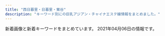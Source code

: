 ```yaml
---
title: "西日暮里・日暮里・鶯谷"
description: "キーワード別にの巨乳アジアン・チャイナエステ嬢情報をまとめました。"
---
```


新着画像と新着キーワードをまとめています。
2021年04月06日の情報です。

<DmmAffiliateIns />
<KeywordTable
  shops={
    [
    {
        "url": "http://lapis.tyo.cm/",
        "keywords": {
            "D": 16,
            "86": 8,
            "87": 4,
            "83": 4
        },
        "station": "JR\u9daf\u8c37\u99c5\u5317\u53e3",
        "img_links": [
            "http://lapis.tyo.cm/images/nbj1.jpg",
            "http://lapis.tyo.cm/images/pick_bj1.jpg",
            "http://lapis.tyo.cm/images/nbj3.jpg",
            "http://lapis.tyo.cm/photos/sites/75/2021/01/2021010407562697.jpg",
            "http://lapis.tyo.cm/images/mobile.jpg",
            "http://lapis.tyo.cm/images/s_staff.jpg",
            "http://lapis.tyo.cm/photos/sites/75/2021/01/2021010407562482.jpg",
            "http://lapis.tyo.cm/images/s_link.jpg",
            "http://lapis.tyo.cm/images/s_blog.jpg",
            "http://lapis.tyo.cm/images/s_face.jpg",
            "http://lapis.tyo.cm/photos/sites/75/2021/01/2021010407562290.jpg",
            "http://lapis.tyo.cm/photos/sites/75/2021/01/2021010407562324.jpg",
            "http://lapis.tyo.cm/images/s_pick.jpg",
            "http://lapis.tyo.cm/images/pick_bj3.jpg",
            "http://lapis.tyo.cm/images/top.png",
            "http://lapis.tyo.cm/images/new.jpg"
        ],
        "name": "\u30e9\u30d4\u30b9"
    },
    {
        "keywords": {
            "C": 21
        },
        "img_links": [
            "http://es-rlx.com/img/access/road04.jpg",
            "http://es-rlx.com/staff/minami/01mb.jpg",
            "http://es-rlx.com/img/access/kanban.png",
            "http://es-rlx.com/staff/yuki/01mb.jpg",
            "http://es-rlx.com/pic/head.png",
            "http://es-rlx.com/pic/top3.jpg",
            "http://es-rlx.com/img/youtube.jpg",
            "http://es-rlx.com/pic/top2.jpg",
            "http://es-rlx.com/img/ttl_rec.png",
            "http://es-rlx.com/img/ttl_tnew.png",
            "http://es-rlx.com/staff/minami/01.jpg",
            "http://es-rlx.com/img/ttl_staff.png",
            "http://es-rlx.com/img/access/road02.jpg",
            "http://es-rlx.com/img/ttl_mobile.png",
            "http://es-rlx.com/staff/anna/01.jpg",
            "http://es-rlx.com/i/files/homeimg.jpg",
            "http://es-rlx.com/img/access/road01.jpg",
            "http://es-rlx.com/staff/mai/01.jpg",
            "http://es-rlx.com/staff/sakura/01.jpg",
            "http://es-rlx.com/staff/mai/01mb.jpg",
            "http://es-rlx.com/img/access/road03.jpg",
            "http://es-rlx.com/staff/rumi/01mb.jpg",
            "http://es-rlx.com/pic/top1.jpg",
            "http://es-rlx.com/staff/yuki/01.jpg",
            "http://es-rlx.com/img/access/roaddm.png",
            "http://es-rlx.com/img/ft_tel.png",
            "http://es-rlx.com/staff/anna/01mb.jpg",
            "http://es-rlx.com/staff/sakura/01mb.jpg",
            "http://es-rlx.com/staff/rumi/01.jpg"
        ],
        "name": "\u5065\u7f8e\u5802",
        "url": "http://es-rlx.com/",
        "station": "JR\u9daf\u8c37\u99c5\u5317\u53e3"
    },
    {
        "url": "https://mominoki.tyo.ac/",
        "img_links": [
            "https://mominoki.tyo.ac/photos/sites/41/2020/09/2020092810535583.jpg",
            "https://mominoki.tyo.ac/images/themes/pink/r3.jpg",
            "https://mominoki.tyo.ac/photos/sites/41/2021/03/202103150746598.jpg",
            "https://mominoki.tyo.ac/images/themes/pink/no2.png",
            "https://mominoki.tyo.ac/images/themes/pink/s_link.png",
            "https://mominoki.tyo.ac/images/room1.jpg",
            "https://mominoki.tyo.ac/images/room2.jpg",
            "https://mominoki.tyo.ac/images/themes/pink/s_ranking.png",
            "https://mominoki.tyo.ac/photos/sites/41/2020/09/2020092804344750.jpg",
            "https://mominoki.tyo.ac/images/room4.jpg",
            "https://mominoki.tyo.ac/photos/sites/41/2020/11/2020111401222038.jpg",
            "https://mominoki.tyo.ac/photos/sites/41/2020/09/2020092801595154.jpg",
            "https://mominoki.tyo.ac/photos/sites/41/2020/09/2020092804344859.jpg",
            "https://mominoki.tyo.ac/photos/sites/41/2021/03/202103150747058.jpg",
            "https://mominoki.tyo.ac/images/themes/pink/s_news.png",
            "https://mominoki.tyo.ac/images/themes/pink/mobile.jpg",
            "https://mominoki.tyo.ac/photos/sites/41/2020/09/2020092804344656.jpg",
            "https://mominoki.tyo.ac/images/themes/pink/s_pickup.png",
            "https://mominoki.tyo.ac/images/themes/pink/no1.png",
            "https://mominoki.tyo.ac/images/themes/pink/s_newface.png",
            "https://mominoki.tyo.ac/images/room3.jpg",
            "https://mominoki.tyo.ac/images/themes/pink/s_staff.png",
            "https://mominoki.tyo.ac/images/themes/pink/line.png"
        ],
        "keywords": {
            "87": 8,
            "C": 15,
            "86": 4,
            "85": 12,
            "E": 4,
            "83": 4,
            "D": 24
        },
        "station": "\u753a\u5c4b\u99c51\u756a\u51fa\u53e3",
        "name": "\u3082\u307f\u306e\u6728"
    },
    {
        "name": "\u307b\u307b\u3048\u307f",
        "img_links": [
            "http://www.hohoemi.es-relax.info/images/newsbar.jpg",
            "http://www.hohoemi.es-relax.info/i/room/r03.jpg",
            "http://www.hohoemi.es-relax.info/gals/rika1.jpg",
            "http://www.hohoemi.es-relax.info/images/img02.jpg",
            "http://www.hohoemi.es-relax.info/gals/nana1.jpg",
            "http://www.hohoemi.es-relax.info/images/r03.jpg",
            "http://www.hohoemi.es-relax.info/gals/monika1.jpg",
            "http://www.hohoemi.es-relax.info/i/room/r02.jpg",
            "http://www.hohoemi.es-relax.info/images/img03.jpg",
            "http://www.hohoemi.es-relax.info/i/room/r01.jpg",
            "http://www.hohoemi.es-relax.info/gals/yuyu1.jpg",
            "http://www.hohoemi.es-relax.info/images/r01.jpg",
            "http://www.hohoemi.es-relax.info/i/room/r04.jpg",
            "http://www.hohoemi.es-relax.info/images/r04.jpg",
            "http://www.hohoemi.es-relax.info/gals/mirai1.jpg",
            "http://www.hohoemi.es-relax.info/images/nanami1.jpg",
            "http://www.hohoemi.es-relax.info/images/162-1.jpg",
            "http://www.hohoemi.es-relax.info/images/img04.jpg",
            "http://www.hohoemi.es-relax.info/gals/karin1.jpg",
            "http://www.hohoemi.es-relax.info/gals/nanami1.jpg",
            "http://www.hohoemi.es-relax.info/gals/yuri1.jpg",
            "http://www.hohoemi.es-relax.info/images/r02.jpg",
            "http://www.hohoemi.es-relax.info/gals/egao1.jpg",
            "http://www.hohoemi.es-relax.info/images/r05.jpg"
        ],
        "station": "JR\u897f\u65e5\u66ae\u91cc\u99c5",
        "keywords": {},
        "url": "http://www.hohoemi.es-relax.info/"
    },
    {
        "keywords": {
            "88": 6,
            "C": 13,
            "86": 3,
            "87": 3
        },
        "img_links": [
            "http://onkyoukou.tyo.cm/images/acc2.jpg",
            "http://onkyoukou.tyo.cm/images/n1.jpg",
            "http://onkyoukou.tyo.cm/photos/sites/88/2017/03/staff4.jpg",
            "http://onkyoukou.tyo.cm/images/s_link.jpg",
            "http://onkyoukou.tyo.cm/photos/sites/88/2017/03/staff1.jpg",
            "http://onkyoukou.tyo.cm/photos/sites/88/2020/03/2020030111163079.jpg",
            "http://onkyoukou.tyo.cm/images/face_bj.jpg",
            "http://onkyoukou.tyo.cm/images/line.jpg",
            "http://onkyoukou.tyo.cm/photos/sites/88/2017/03/staff2.jpg",
            "http://onkyoukou.tyo.cm/images/top.png",
            "http://onkyoukou.tyo.cm/images/s_staff1.jpg",
            "http://onkyoukou.tyo.cm/images/nbj3.jpg",
            "http://onkyoukou.tyo.cm/images/s_pick.jpg",
            "http://onkyoukou.tyo.cm/images/face_bj3.jpg",
            "http://onkyoukou.tyo.cm/images/s_staff.jpg",
            "http://onkyoukou.tyo.cm/images/s_news.jpg",
            "http://onkyoukou.tyo.cm/images/acc1.jpg",
            "http://onkyoukou.tyo.cm/images/n3.jpg",
            "http://onkyoukou.tyo.cm/images/s_mobile.jpg",
            "http://onkyoukou.tyo.cm/images/mobile.jpg",
            "http://onkyoukou.tyo.cm/images/s_face.jpg",
            "http://onkyoukou.tyo.cm/images/acc3.jpg",
            "http://onkyoukou.tyo.cm/images/nbj1.jpg"
        ],
        "name": "\u6e29\u99a8\u6e2f-\u304a\u3093\u304d\u3087\u3046\u3053\u3046-",
        "station": "JR\u897f\u65e5\u66ae\u91cc\u99c5",
        "url": "http://onkyoukou.tyo.cm/"
    },
    {
        "img_links": [
            "https://www.sofia-est.com/img/material/photo1.jpg",
            "https://www.sofia-est.com/img/girl/thumb/s81_1.jpg",
            "https://www.sofia-est.com/img/girl/main/s111_1.jpg",
            "https://www.sofia-est.com/img/material/photo5.jpg",
            "https://www.sofia-est.com/img/material/sd_rt_btn.png",
            "https://www.sofia-est.com/img/girl/thumb/s81_5.jpg",
            "https://www.sofia-est.com/img/material/gm6_rollout.png",
            "https://www.sofia-est.com/img/girl/thumb/s97_1.jpg",
            "https://www.sofia-est.com/img/girl/pickup/pickup20191220093623.jpg",
            "https://www.sofia-est.com/img/girl/thumb/s106_3.jpg",
            "https://www.sofia-est.com/img/material/photo7.jpg",
            "https://www.sofia-est.com/img/material/noimg_b.jpg",
            "https://www.sofia-est.com/img/material/movie20141210.jpg",
            "https://www.sofia-est.com/img/girl/list/s108_list.jpg",
            "https://www.sofia-est.com/img/material/photobig.jpg",
            "https://www.sofia-est.com/img/girl/thumb/s111_1.jpg",
            "https://www.sofia-est.com/img/girl/thumb/s81_3.jpg",
            "https://www.sofia-est.com/img/material/top_news.png",
            "https://www.sofia-est.com/img/girl/list/s85_list.jpg",
            "https://www.sofia-est.com/img/girl/list/s99_list.jpg",
            "https://www.sofia-est.com/img/girl/list/s84_list.jpg",
            "https://www.sofia-est.com/img/girl/thumb/s108_1.jpg",
            "https://www.sofia-est.com/img/girl/thumb/s85_1.jpg",
            "https://www.sofia-est.com/img/material/doublecourse_rev1.png",
            "https://www.sofia-est.com/img/material/mob_t2.jpg",
            "https://www.sofia-est.com/img/girl/thumb/s92_2.jpg",
            "https://www.sofia-est.com/img/girl/thumb/s106_4.jpg",
            "https://www.sofia-est.com/img/material/photo4.jpg",
            "https://www.sofia-est.com/img/material/page5_subt1.png",
            "https://www.sofia-est.com/img/material/noimg_m.jpg",
            "https://www.sofia-est.com/img/girl/pickup/pickup20191220093702.jpg",
            "https://www.sofia-est.com/img/girl/mobilepickup/mobilepickup20200302124127.jpg",
            "https://www.sofia-est.com/img/girl/list/s106_list.jpg",
            "https://www.sofia-est.com/img/girl/list/s92_list.jpg",
            "https://www.sofia-est.com/img/girl/list/s81_list.jpg",
            "https://www.sofia-est.com/img/material/iph.png",
            "https://www.sofia-est.com/img/girl/thumb/s84_1.jpg",
            "https://www.sofia-est.com/img/girl/main/s85_1.jpg",
            "https://www.sofia-est.com/img/girl/thumb/s55_1.jpg",
            "https://www.sofia-est.com/img/material/page4_subt1.png",
            "https://www.sofia-est.com/img/material/mob_t1.jpg",
            "https://www.sofia-est.com/img/material/top_infomation.png",
            "https://www.sofia-est.com/img/girl/thumb/s81_2.jpg",
            "https://www.sofia-est.com/img/girl/list/s55_list.jpg",
            "https://www.sofia-est.com/img/material/page6_subt3.png",
            "https://www.sofia-est.com/img/girl/thumb/s57_1.jpg",
            "https://www.sofia-est.com/img/girl/thumb/s89_1.jpg",
            "https://www.sofia-est.com/img/girl/main/s89_1.jpg",
            "https://www.sofia-est.com/img/material/top_twitter.png",
            "https://www.sofia-est.com/img/girl/main/s81_1.jpg",
            "https://www.sofia-est.com/img/banner/koko_120x60.png",
            "https://www.sofia-est.com/img/material/course_tanta2.png",
            "https://www.sofia-est.com/img/material/page3_subt1.png",
            "https://www.sofia-est.com/img/material/page6_subt2.png",
            "https://www.sofia-est.com/img/material/page3_1_subt1.png",
            "https://www.sofia-est.com/img/material/top_newface.png",
            "https://www.sofia-est.com/img/material/courseoption_rev1.png",
            "https://www.sofia-est.com/img/girl/thumb/s92_1.jpg",
            "https://www.sofia-est.com/img/girl/thumb/s84_2.jpg",
            "https://www.sofia-est.com/img/girl/main/s92_1.jpg",
            "https://www.sofia-est.com/img/girl/thumb/s81_4.jpg",
            "https://www.sofia-est.com/img/material/noimg_thumb.jpg",
            "https://www.sofia-est.com/img/material/hosi5.png",
            "https://www.sofia-est.com/img/material/top_kodawariimg1.jpg",
            "https://www.sofia-est.com/img/material/top_camp.png",
            "https://www.sofia-est.com/img/material/photo8.jpg",
            "https://www.sofia-est.com/img/girl/main/s97_1.jpg",
            "https://www.sofia-est.com/img/material/page3_1_subt2.png",
            "https://www.sofia-est.com/img/girl/pickup/pickup20190509222453.jpg",
            "https://www.sofia-est.com/img/material/gm1_rollout.png",
            "https://www.sofia-est.com/img/girl/list/s100_list.jpg",
            "https://www.sofia-est.com/img/material/page6_subt1.png",
            "https://www.sofia-est.com/img/top/topslide20141210.jpg",
            "https://www.sofia-est.com/img/girl/thumb/s99_1.jpg",
            "https://www.sofia-est.com/img/girl/main/s108_1.jpg",
            "https://www.sofia-est.com/img/material/course_tanta1.png",
            "https://www.sofia-est.com/img/material/gm4_rollout.png",
            "https://www.sofia-est.com/img/girl/list/s97_list.jpg",
            "https://www.sofia-est.com/img/material/gm3_rollout.png",
            "https://www.sofia-est.com/img/top/topslide20150918.jpg",
            "https://www.sofia-est.com/img/material/pagetop_rollout.png",
            "https://www.sofia-est.com/img/material/top_movie.png",
            "https://www.sofia-est.com/img/material/top_kodawari.png",
            "https://www.sofia-est.com/img/material/mob_youtube.png",
            "https://www.sofia-est.com/img/girl/thumb/s106_1.jpg",
            "https://www.sofia-est.com/img/material/page5_subt2.png",
            "https://www.sofia-est.com/img/material/phototxt.jpg",
            "https://www.sofia-est.com/img/material/yakusoku.png",
            "https://www.sofia-est.com/img/material/gm2_rollout.png",
            "https://www.sofia-est.com/img/material/page2_subt1.png",
            "https://www.sofia-est.com/img/girl/thumb/s85_2.jpg",
            "https://www.sofia-est.com/img/material/gm5_rollout.png",
            "https://www.sofia-est.com/img/material/photo6.jpg",
            "https://www.sofia-est.com/img/girl/main/s84_1.jpg",
            "https://www.sofia-est.com/img/girl/pickup/pickup20200111122329.jpg",
            "https://www.sofia-est.com/img/material/coursepoint_rev2.png",
            "https://www.sofia-est.com/img/material/mob_t3.jpg",
            "https://www.sofia-est.com/img/material/mob_t4.jpg",
            "https://www.sofia-est.com/img/girl/list/s111_list.jpg",
            "https://www.sofia-est.com/img/girl/thumb/s94_1.jpg",
            "https://www.sofia-est.com/img/girl/main/s106_1.jpg",
            "https://www.sofia-est.com/img/material/page8_subt1.png",
            "https://www.sofia-est.com/img/girl/thumb/s106_2.jpg",
            "https://www.sofia-est.com/img/material/page8_subt2.png",
            "https://www.sofia-est.com/img/girl/main/s99_1.jpg",
            "https://www.sofia-est.com/img/girl/thumb/s89_2.jpg",
            "https://www.sofia-est.com/img/material/top_pickup.png",
            "https://www.sofia-est.com/img/material/page7_subt1.png",
            "https://www.sofia-est.com/img/what/coupon202009.png",
            "https://www.sofia-est.com/img/girl/thumb/s56_2.jpg",
            "https://www.sofia-est.com/img/girl/thumb/s97_2.jpg",
            "https://www.sofia-est.com/img/girl/list/s94_list.jpg",
            "https://www.sofia-est.com/img/material/mob_t5.jpg",
            "https://www.sofia-est.com/img/girl/main/s56_1.jpg",
            "https://www.sofia-est.com/img/material/photo3.jpg",
            "https://www.sofia-est.com/img/material/mobileqr.png",
            "https://www.sofia-est.com/img/material/photo2.jpg",
            "https://www.sofia-est.com/img/material/movie_left_yaji.png",
            "https://www.sofia-est.com/img/girl/list/s56_list.jpg",
            "https://www.sofia-est.com/img/girl/thumb/s56_1.jpg",
            "https://www.sofia-est.com/img/material/movieicon.png",
            "https://www.sofia-est.com/img/girl/thumb/s100_1.jpg",
            "https://www.sofia-est.com/img/girl/thumb/s106_5.jpg",
            "https://www.sofia-est.com/img/material/movie_right_yaji.png",
            "https://www.sofia-est.com/img/girl/main/s57_1.jpg",
            "https://www.sofia-est.com/img/girl/thumb/s99_2.jpg",
            "https://www.sofia-est.com/img/material/top_about.png",
            "https://www.sofia-est.com/img/girl/thumb/s85_3.jpg",
            "https://www.sofia-est.com/img/girl/list/s57_list.jpg",
            "https://www.sofia-est.com/img/girl/list/s89_list.jpg",
            "https://www.sofia-est.com/img/material/page4_subt2.png",
            "https://www.sofia-est.com/img/top/topslide20141211.jpg"
        ],
        "station": "JR\u65e5\u66ae\u91cc\u99c5\u5357\u53e3",
        "name": "\u30bd\u30d5\u30a3\u30a2",
        "url": "https://www.sofia-est.com/",
        "keywords": {
            "E": 1,
            "\u30c0\u30a4\u30ca\u30de\u30a4\u30c8": 1,
            "G": 2,
            "\u30bb\u30af\u30b7\u30fc": 29
        }
    },
    {
        "name": "\u706f\u308a\u5c4b",
        "img_links": [
            "http://chou.ies.bz/images/s_news.png",
            "http://chou.ies.bz/photos/sites/85/2019/06/2019062803491517.jpg",
            "http://chou.ies.bz/photos/sites/85/2019/07/2019070509385227.jpg",
            "http://chou.ies.bz/photos/sites/85/2020/12/2020121802483415.jpg",
            "http://chou.ies.bz/images/mobile.png",
            "http://chou.ies.bz/images/n3.png",
            "http://chou.ies.bz/photos/sites/85/2020/10/2020100610383828.jpg",
            "http://chou.ies.bz/photos/sites/85/2019/12/2019120602315853.jpg",
            "http://chou.ies.bz/images/s_link.png",
            "http://chou.ies.bz/photos/sites/85/2020/10/2020100610370157.jpg",
            "http://chou.ies.bz/images/s3.png",
            "http://chou.ies.bz/photos/sites/85/2019/07/2019070106333414.jpg",
            "http://chou.ies.bz/photos/sites/85/2020/12/2020120204265615.jpg",
            "http://chou.ies.bz/photos/sites/85/2019/07/2019070106340260.jpg",
            "http://chou.ies.bz/images/n1.jpg",
            "http://chou.ies.bz/photos/sites/85/2019/07/2019070106320474.jpg",
            "http://chou.ies.bz/images/s1.png",
            "http://chou.ies.bz/photos/sites/85/2019/07/2019070106330942.jpg",
            "http://chou.ies.bz/images/top.png",
            "http://chou.ies.bz/images/s_staff.jpg",
            "http://chou.ies.bz/images/s_pick.png",
            "http://chou.ies.bz/photos/sites/85/2020/12/2020120204150858.jpg"
        ],
        "url": "http://chou.ies.bz/",
        "keywords": {
            "87": 1,
            "C": 1,
            "86": 7,
            "E": 1,
            "85": 1,
            "D": 9,
            "84": 2
        },
        "station": "JR\u897f\u65e5\u66ae\u91cc\u99c5"
    },
    {
        "url": "http://www.night.ne.jp/tokyo/hayasi/",
        "img_links": [
            "http://www.night.ne.jp/nightnet/img/10.jpg",
            "http://www.night.ne.jp/tokyo/hayasi/img/view_5.jpg",
            "http://www.night.ne.jp/tokyo/hayasi/img/qr_code.jpg",
            "http://www.night.ne.jp/tokyo/hayasi/img/index.jpg",
            "http://www.night.ne.jp/_format/P/img/over_msg_02.jpg",
            "http://www.night.ne.jp/nightnet/img/12a.jpg",
            "http://www.night.ne.jp/nightnet/img/16.jpg",
            "http://www.night.ne.jp/nightnet/img/17.jpg",
            "http://www.night.ne.jp/tokyo/hayasi/img/index_top.jpg",
            "http://www.night.ne.jp/nightnet/img/8.jpg",
            "http://www.night.ne.jp/tokyo/hayasi/img/view_4.jpg",
            "http://www.night.ne.jp/_format/P/img/whats_news.jpg",
            "http://www.night.ne.jp/tokyo/hayasi/img/view_3.jpg",
            "http://www.night.ne.jp/nightnet/img/13.jpg",
            "http://www.night.ne.jp/nightnet/img/3.jpg",
            "http://www.night.ne.jp/tokyo/hayasi/img/view_2.jpg",
            "http://www.night.ne.jp/nightnet/img/2.jpg",
            "http://www.night.ne.jp/nightnet/img/14.jpg",
            "http://www.night.ne.jp/_format/P/img/over_msg_01.jpg",
            "http://www.night.ne.jp/nightnet/img/1.jpg",
            "http://www.night.ne.jp/nightnet/img/5.jpg",
            "http://www.night.ne.jp/nightnet/img/4.jpg",
            "http://www.night.ne.jp/_format/P/img/index_enter_1.jpg",
            "http://www.night.ne.jp/nightnet/img/9.jpg",
            "http://www.night.ne.jp/tokyo/hayasi/img/view_6.jpg",
            "http://www.night.ne.jp/_format/W/img/whats_view.jpg",
            "http://www.night.ne.jp/nightnet/img/6.jpg",
            "http://www.night.ne.jp/tokyo/hayasi/img_staff/g_7181.jpg",
            "http://www.night.ne.jp/nightnet/img/15.jpg",
            "http://www.night.ne.jp/nightnet/img/11.jpg",
            "http://www.night.ne.jp/tokyo/hayasi/img/index_view.jpg",
            "http://www.night.ne.jp/nightnet/img/7.jpg",
            "http://www.night.ne.jp/tokyo/hayasi/img/view_1.jpg"
        ],
        "station": "JR\u65e5\u66ae\u91cc\u99c5",
        "name": "\u6797\u30de\u30c3\u30b5\u30fc\u30b8",
        "keywords": {}
    },
    {
        "url": "http://es-minami.com/",
        "keywords": {},
        "station": "JR\u65e5\u66ae\u91cc\u99c5\u6771\u53e3",
        "img_links": [
            "http://www.es-minami.com/images/mika2.jpg",
            "http://es-minami.com/images/staff-bar.png",
            "http://www.es-minami.com/gals/rika1.jpg",
            "http://www.es-minami.com/images/sayuri1.jpg",
            "http://es-minami.com/img/mika2.jpg",
            "http://es-minami.com/img/riri1.jpg",
            "http://www.es-minami.com/img/sayuri1.jpg",
            "http://www.es-minami.com/gals/sakura1.jpg",
            "http://es-minami.com/images/rika1.jpg",
            "http://www.es-minami.com/gals/mika2.jpg",
            "http://es-minami.com/images/mobole.png",
            "http://es-minami.com/images/sayuri2.jpg",
            "http://es-minami.com/images/yuki1.jpg",
            "http://es-minami.com/gals/sayuri1.jpg",
            "http://www.es-minami.com/gals/nana1.jpg",
            "http://www.es-minami.com/images/riri1.jpg",
            "http://www.es-minami.com/images/news.png",
            "http://es-minami.com/img/sayuri2.jpg",
            "http://es-minami.com/images/nana1.jpg",
            "http://es-minami.com/images/mika2.jpg",
            "http://es-minami.com/gals/nana1.jpg",
            "http://es-minami.com/gals/mika2.jpg",
            "http://es-minami.com/images/mika1.jpg",
            "http://es-minami.com/images/pick_staff6.jpg",
            "http://www.es-minami.com/img/mika1.jpg",
            "http://es-minami.com/img/sayuri1.jpg",
            "http://www.es-minami.com/img/yuki1.jpg",
            "http://www.es-minami.com/img/sayuri2.jpg",
            "http://www.es-minami.com/gals/yuki1.jpg",
            "http://www.es-minami.com/images/sayuri2.jpg",
            "http://www.es-minami.com/images/nana1.jpg",
            "http://www.es-minami.com/gals/sayuri2.jpg",
            "http://es-minami.com/gals/mika1.jpg",
            "http://www.es-minami.com/gals/mika1.jpg",
            "http://es-minami.com/images/riri1.jpg",
            "http://www.es-minami.com/img/nana1.jpg",
            "http://www.es-minami.com/img/riri1.jpg",
            "http://es-minami.com/gals/sayuri2.jpg",
            "http://www.es-minami.com/images/staff-bar.png",
            "http://es-minami.com/img/mika1.jpg",
            "http://www.es-minami.com/images/mika1.jpg",
            "http://es-minami.com/img/yuki1.jpg",
            "http://es-minami.com/images/news.png",
            "http://www.es-minami.com/images/mobole.png",
            "http://www.es-minami.com/img/mika2.jpg",
            "http://es-minami.com/img/nana1.jpg",
            "http://es-minami.com/gals/riri1.jpg",
            "http://es-minami.com/gals/yuki1.jpg",
            "http://www.es-minami.com/images/pick_staff6.jpg",
            "http://es-minami.com/gals/sakura1.jpg",
            "http://es-minami.com/images/sayuri1.jpg",
            "http://www.es-minami.com/gals/sayuri1.jpg",
            "http://www.es-minami.com/gals/riri1.jpg",
            "http://es-minami.com/gals/rika1.jpg",
            "http://www.es-minami.com/images/yuki1.jpg",
            "http://www.es-minami.com/images/rika1.jpg"
        ],
        "name": "\u307f\u306a\u307f"
    },
    {
        "keywords": {
            "86": 9,
            "E": 1,
            "D": 8
        },
        "img_links": [
            "http://esthe-aroma.red/images/evetop.png",
            "http://esthe-aroma.red/images/cg08.jpg",
            "http://esthe-aroma.red/images/r3.jpg",
            "http://esthe-aroma.red/images/sruru.jpg",
            "http://esthe-aroma.red/images/news.png",
            "http://esthe-aroma.red/images/r2.jpg",
            "http://esthe-aroma.red/images/cg04.jpg",
            "http://esthe-aroma.red/images/imm.jpg",
            "http://esthe-aroma.red/images/cg09.jpg",
            "http://esthe-aroma.red/images/r1.jpg",
            "http://esthe-aroma.red/images/precau.png",
            "http://esthe-aroma.red/images/cg02.jpg",
            "http://esthe-aroma.red/images/kan.jpg",
            "http://esthe-aroma.red/images/cg07.jpg",
            "http://esthe-aroma.red/images/cg01.jpg",
            "http://esthe-aroma.red/images/cg10.jpg",
            "http://esthe-aroma.red/images/rec.png",
            "http://esthe-aroma.red/images/staff_s.png",
            "http://esthe-aroma.red/images/cg03.jpg",
            "http://esthe-aroma.red/link/menlog.jpg",
            "http://esthe-aroma.red/images/top.png",
            "http://esthe-aroma.red/images/r4.jpg",
            "http://esthe-aroma.red/images/cg06.jpg"
        ],
        "url": "http://esthe-aroma.red/",
        "name": "\u548c\u5408 \u308f\u3054\u3046",
        "station": "JR\u65e5\u66ae\u91cc\u99c5\u6771\u53e3"
    },
    {
        "keywords": {
            "F": 3,
            "94": 3,
            "D": 50,
            "E": 6,
            "C": 18,
            "86": 19,
            "85": 17
        },
        "img_links": [
            "http://www.mac-riraku106.xyz/uploads/191106/1-191106092T0531.jpg",
            "http://www.mac-riraku106.xyz/uploads/200608/1-20060Q02506204.jpg",
            "http://www.mac-riraku106.xyz/uploads/191106/1-191106092S0357.jpg",
            "http://www.mac-riraku106.xyz/static/picture/michi01.png",
            "http://www.mac-riraku106.xyz/uploads/191209/1-1912091229204E.jpg",
            "http://www.mac-riraku106.xyz/uploads/191209/1-191209122ZY50.jpg",
            "http://www.mac-riraku106.xyz/static/picture/top-img09.png",
            "http://www.mac-riraku106.xyz/uploads/191219/1-19121912423J29.jpg",
            "http://www.mac-riraku106.xyz/uploads/200501/1-200501125300127.jpg",
            "http://www.mac-riraku106.xyz/uploads/190723/21-1.jpg",
            "http://www.mac-riraku106.xyz/uploads/190906/1-1ZZ612503C39.jpg",
            "http://www.mac-riraku106.xyz/uploads/200317/1-20031G44220J0.jpg",
            "http://www.mac-riraku106.xyz/uploads/190926/1-1Z926131T2408.jpg",
            "http://www.mac-riraku106.xyz/uploads/190723/25-1.jpg",
            "http://www.mac-riraku106.xyz/static/picture/2.jpg",
            "http://www.mac-riraku106.xyz/uploads/200317/1-20031G44235R7.jpg",
            "http://www.mac-riraku106.xyz/uploads/191128/1-19112Q31009521.jpg",
            "http://www.mac-riraku106.xyz/uploads/200317/1-20031G4420c38.jpg",
            "http://www.mac-riraku106.xyz/uploads/200501/1-200501145011C2.jpg",
            "http://www.mac-riraku106.xyz/uploads/190826/1-1ZR614462Qa.jpg",
            "http://www.mac-riraku106.xyz/uploads/200818/1-200QQ554231G.jpg",
            "http://www.mac-riraku106.xyz/uploads/200325/1-2003251H312V4.jpg",
            "http://www.mac-riraku106.xyz/uploads/200501/1-200501125251121.jpg",
            "http://www.mac-riraku106.xyz/uploads/191106/1-191106092J62Y.jpg",
            "http://www.mac-riraku106.xyz/uploads/191008/1-19100Q5453V63.jpg",
            "http://www.mac-riraku106.xyz/uploads/190723/34-1.jpg",
            "http://www.mac-riraku106.xyz/static/picture/michi02.png",
            "http://www.mac-riraku106.xyz/static/picture/1.jpg",
            "http://www.mac-riraku106.xyz/uploads/200608/1-20060Q0251EY.jpg",
            "http://www.mac-riraku106.xyz/uploads/190826/1-1ZR6144611E0.jpg",
            "http://www.mac-riraku106.xyz/static/picture/top-img01.png",
            "http://www.mac-riraku106.xyz/static/picture/top-img03.png",
            "http://www.mac-riraku106.xyz/uploads/190723/1-2.jpg",
            "http://www.mac-riraku106.xyz/uploads/190906/1-1ZZ6125225A4.jpg",
            "http://www.mac-riraku106.xyz/uploads/200501/1-200501125159161.jpg",
            "http://www.mac-riraku106.xyz/uploads/200501/1-200501125150516.jpg",
            "http://www.mac-riraku106.xyz/uploads/190723/33-1.jpg",
            "http://www.mac-riraku106.xyz/uploads/200801/1-200P1110412514.jpg",
            "http://www.mac-riraku106.xyz/uploads/190723/23-1.jpg",
            "http://www.mac-riraku106.xyz/uploads/200325/1-2003251H340B9.jpg",
            "http://www.mac-riraku106.xyz/uploads/190723/10-2.jpg",
            "http://www.mac-riraku106.xyz/uploads/190723/10-1.jpg",
            "http://www.mac-riraku106.xyz/uploads/200801/1-200P1110A4M2.jpg",
            "http://www.mac-riraku106.xyz/uploads/200501/1-200501144951148.jpg",
            "http://www.mac-riraku106.xyz/uploads/190723/23-3.jpg",
            "http://www.mac-riraku106.xyz/uploads/191128/1-19112Q3111UF.jpg",
            "http://www.mac-riraku106.xyz/static/picture/top-img02.png",
            "http://www.mac-riraku106.xyz/uploads/200310/1-200310130Z0421.jpg",
            "http://www.mac-riraku106.xyz/uploads/191219/1-191219124141563.jpg",
            "http://www.mac-riraku106.xyz/static/picture/call.png",
            "http://www.mac-riraku106.xyz/uploads/200310/1-200310130925920.jpg",
            "http://www.mac-riraku106.xyz/uploads/190723/1-1.jpg",
            "http://www.mac-riraku106.xyz/uploads/191209/1-191209123459153.jpg",
            "http://www.mac-riraku106.xyz/uploads/191128/1-19112Q3102OP.jpg",
            "http://www.mac-riraku106.xyz/uploads/200501/1-200501145002a7.jpg",
            "http://www.mac-riraku106.xyz/uploads/191008/1-19100Q5451M20.jpg",
            "http://www.mac-riraku106.xyz/uploads/200801/1-200P1110631926.jpg",
            "http://www.mac-riraku106.xyz/uploads/190723/30-1.jpg",
            "http://www.mac-riraku106.xyz/uploads/190723/23-2.jpg",
            "http://www.mac-riraku106.xyz/uploads/200818/1-200QQ5535E92.jpg",
            "http://www.mac-riraku106.xyz/uploads/200818/1-200QQ55415J4.jpg",
            "http://www.mac-riraku106.xyz/uploads/190926/1-1Z926131R6102.jpg",
            "http://www.mac-riraku106.xyz/uploads/200310/1-20031013091I08.jpg",
            "http://www.mac-riraku106.xyz/static/picture/tel.png"
        ],
        "station": "JR\u65e5\u66ae\u91cc\u99c5\u5357\u53e3",
        "name": "\u306f\u305f\u3061",
        "url": "http://www.mac-riraku106.xyz/"
    },
    {
        "keywords": {
            "87": 12,
            "86": 24,
            "83": 36,
            "D": 24,
            "E": 12,
            "C": 36
        },
        "url": "http://flowerscent.este.work/",
        "img_links": [
            "http://flowerscent.este.work/head_3_4691_1556258938113847.png",
            "http://flowerscent.este.work/2/uploadimg/1599833697.jpg",
            "http://flowerscent.este.work/2/uploadimg/1616469849.jpg",
            "http://flowerscent.este.work/head_2_4691_1553674270815382.png",
            "http://flowerscent.este.work/head_1_4691_1553674270167089.png",
            "http://flowerscent.este.work/2/uploadimg/1600260826.jpg"
        ],
        "station": "JR\u897f\u65e5\u66ae\u91cc\u99c5",
        "name": "\u3075\u308f\u3075\u308f"
    },
    {
        "keywords": {},
        "station": "JR\u9daf\u8c37\u99c5\u5317\u53e3",
        "img_links": [
            "http://www.es-ms.work/images/2.jpg",
            "http://www.es-ms.work/images/rec2.jpg",
            "http://www.es-ms.work/staff/sayuri.jpg",
            "http://www.es-ms.work/img/rina1.jpg",
            "http://www.es-ms.work/images/int2.jpg",
            "http://www.es-ms.work/staff/rina.jpg",
            "http://www.es-ms.work/images/ac1.jpg",
            "http://www.es-ms.work/staff/kaya.jpg",
            "http://www.es-ms.work/images/staff_t.jpg",
            "http://www.es-ms.work/images/s1.png",
            "http://www.es-ms.work/images/1.jpg",
            "http://www.es-ms.work/images/rec1.jpg",
            "http://www.es-ms.work/images/sys.jpg",
            "http://www.es-ms.work/img/kaya1.jpg",
            "http://www.es-ms.work/images/interior_t.jpg",
            "http://www.es-ms.work/images/int1.jpg",
            "http://www.es-ms.work/images/tg.jpg",
            "http://www.es-ms.work/images/head.jpg",
            "http://www.es-ms.work/images/3.jpg",
            "http://www.es-ms.work/img/sayuri1.jpg",
            "http://www.es-ms.work/images/news.jpg"
        ],
        "name": "\u685c\u306e\u5bb6",
        "url": "http://www.es-ms.work/"
    },
    {
        "url": "http://www.en-nippori.net/",
        "keywords": {
            "C": 6
        },
        "name": "\u7e01",
        "img_links": [
            "http://www.en-nippori.net/image/mainparts/images/navi01_06.jpg",
            "http://www.en-nippori.net/image/mainparts/images/navi01_07.jpg",
            "http://www.en-nippori.net/image/mainparts/images/navi01_03.jpg",
            "http://www.en-nippori.net/image/therapist/01.jpg",
            "http://www.en-nippori.net/image/therapist/03.jpg",
            "http://www.en-nippori.net/image/therapist/02.jpg",
            "http://www.en-nippori.net/image/mainparts/images/navi01_04.jpg",
            "http://www.en-nippori.net/image/therapist/04.jpg",
            "http://www.en-nippori.net/image/mainparts/images/navi01_02.jpg",
            "http://www.en-nippori.net/image/index/top.jpg",
            "http://www.en-nippori.net/image/mainparts/images/navi01_05.jpg",
            "http://www.en-nippori.net/image/mainparts/main.jpg",
            "http://www.en-nippori.net/image/therapist/06.jpg"
        ],
        "station": "JR\u65e5\u66ae\u91cc\u99c5\u6771\u53e3"
    },
    {
        "name": "\u9e97\u4eba",
        "keywords": {},
        "img_links": [],
        "station": "JR\u65e5\u66ae\u91cc\u99c5\u6771\u53e3",
        "url": "http://reijin.xyz.mn/"
    },
    {
        "img_links": [
            "http://www.relax-mirai.info/gals/emi1.jpg",
            "http://www.relax-mirai.info/images/info02.jpg",
            "http://www.relax-mirai.info/i/120/sayuri1.jpg",
            "http://www.relax-mirai.info/i/images/momo1.jpg",
            "http://www.relax-mirai.info/images/m02.jpg",
            "http://www.relax-mirai.info/images/risa1.jpg",
            "http://www.relax-mirai.info/i/images/sayuri1.jpg",
            "http://www.relax-mirai.info/images/m03.jpg",
            "http://www.relax-mirai.info/images/m04.jpg",
            "http://www.relax-mirai.info/gals/kaka1.jpg",
            "http://www.relax-mirai.info/gals/risa1.jpg",
            "http://www.relax-mirai.info/gals/aki1.jpg",
            "http://www.relax-mirai.info/images/qr.jpg",
            "http://www.relax-mirai.info/images/info01.jpg",
            "http://www.relax-mirai.info/images/sayuri1.jpg",
            "http://www.relax-mirai.info/images/momo1.jpg"
        ],
        "url": "http://www.relax-mirai.info/",
        "station": "\u65e5\u66ae\u91cc\u99c5\u6771\u53e3",
        "name": "\u672a\u6765",
        "keywords": {}
    },
    {
        "name": "\u6843",
        "img_links": [
            "http://momo.tyo.cm/images/tit_com01.png",
            "http://momo.tyo.cm/images/tit_com04.png",
            "http://momo.tyo.cm/images/bg_pick.png",
            "http://momo.tyo.cm/images/tit_com02.png",
            "http://momo.tyo.cm/images/top_slider01.jpg",
            "http://momo.tyo.cm/images/nav_link04.png",
            "http://momo.tyo.cm/images/news.png",
            "http://momo.tyo.cm/images/border02.png",
            "http://momo.tyo.cm/images/nav_link05.png",
            "http://momo.tyo.cm/images/tit_com.png",
            "http://momo.tyo.cm/images/nav_link01.png",
            "http://momo.tyo.cm/images/tit_com03.png",
            "http://momo.tyo.cm/images/nav_link06.png",
            "http://momo.tyo.cm/images/tit_staff.png",
            "http://momo.tyo.cm/photos/sites/53/2021/02/2021021607405730.jpg",
            "http://momo.tyo.cm/images/nav_link03.png",
            "http://momo.tyo.cm/images/tit04.png",
            "http://momo.tyo.cm/images/nav_link02.png",
            "http://momo.tyo.cm/images/tit_com05.png",
            "http://momo.tyo.cm/images/tit01.png",
            "http://momo.tyo.cm/images/tit03.png",
            "http://momo.tyo.cm/images/pagetop.png",
            "http://momo.tyo.cm/images/border01.png",
            "http://momo.tyo.cm/photos/sites/53/2021/02/2021021607405578.jpg",
            "http://momo.tyo.cm/images/tit02.png",
            "http://momo.tyo.cm/photos/sites/53/2021/02/2021021607405658.jpg",
            "http://momo.tyo.cm/images/tit_link01.png",
            "http://momo.tyo.cm/photos/sites/53/2021/02/2021021607405882.jpg",
            "http://momo.tyo.cm/images/tit05.png",
            "http://momo.tyo.cm/images/top_slider02.jpg"
        ],
        "keywords": {
            "86": 15,
            "85": 5,
            "D": 20
        },
        "url": "http://momo.tyo.cm/",
        "station": "JR\u65e5\u66ae\u91cc\u99c5\u5357\u53e3"
    },
    {
        "url": "http://www.ai-lian.work/",
        "keywords": {},
        "img_links": [
            "http://www.ai-lian.work/img/saya1.jpg",
            "http://www.ai-lian.work/images/int1.jpg",
            "http://www.ai-lian.work/images/ta.jpg",
            "http://www.ai-lian.work/images/line.png",
            "http://www.ai-lian.work/images/2.jpg",
            "http://www.ai-lian.work/img/aya1.jpg",
            "http://www.ai-lian.work/images/news.jpg",
            "http://www.ai-lian.work/images/staff_t.jpg",
            "http://www.ai-lian.work/images/mobile.jpg",
            "http://www.ai-lian.work/images/tel.jpg",
            "http://www.ai-lian.work/images/sys1.jpg",
            "http://www.ai-lian.work/images/interior_t.jpg",
            "http://www.ai-lian.work/images/3.jpg",
            "http://www.ai-lian.work/images/int2.jpg",
            "http://www.ai-lian.work/img/yui1.jpg",
            "http://www.ai-lian.work/images/1.jpg",
            "http://www.ai-lian.work/images/rec1.jpg",
            "http://www.ai-lian.work/images/head.jpg"
        ],
        "station": "JR\u9daf\u8c37\u99c5\u5317\u53e3",
        "name": "\u5fc3\u7f8e"
    }
]
}
/>
<DmmAffiliateScript />
